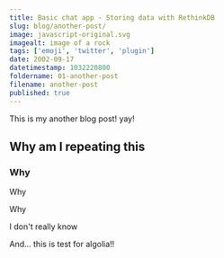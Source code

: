 ```yaml
---
title: Basic chat app - Storing data with RethinkDB
slug: blog/another-post/
image: javascript-original.svg
imagealt: image of a rock
tags: ['emoji', 'twitter', 'plugin']
date: 2002-09-17
datetimestamp: 1032220800
foldername: 01-another-post
filename: another-post
published: true
---
```


This is my another blog post! yay!

## Why am I repeating this

### Why

Why

Why

I don't really know

And... this is test for algolia!!
